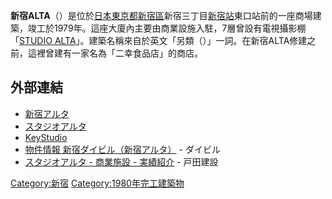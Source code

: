 {{Infobox building
| name                = 新宿ALTA
| native_name         = 新宿ダイビル（新宿アルタ館）
| native_name_lang    =  ja
| former_names        =  
| etymology           = {{lang|en|'''ALT'''ern'''A'''tive}}
| image               = File:Alta at Shinjuku.JPG
| image_size          = 300px
| image_alt           = <!-- or | alt = -->
| image_caption       = <!-- or | caption = -->
| use                 = [[店鋪|店鋪]]、[[劇場|劇場]]
| client = [[戶田建設|戶田建設]]
| structural_enginee  = 
| main_contractor     = 戶田建設
| owner = [[三越|三越]]
| manager = [[三越伊勢丹|三越伊勢丹]]、[[STUDIO_ALTA|STUDIO ALTA]]
| structural_system   = [[鋼筋水泥|鋼筋水泥]]
| grounds_area        = 1,282.87 m²
| floor_area = 11,254.82 m²
| floor_count = 8
| floor_below = 3
| inauguration_date   = 1980年
| location_country    = {{JPN}}
| address             = 〒160-0022 [[東京都|東京都]][[新宿區|新宿區]][[新宿|新宿]] 3-24-3
| coordinates         = {{coord|35|41|33.7|N|139|42|4.6|E|display=inline,title|type:landmark_region:JP-13}} 
| footnotes           = 
}}
'''新宿ALTA'''（{{jpn|j=新宿アルタ|kn=しんじゅくアルタ|rm=Shinjuku-Aruta|f=y}}）是位於[[日本|日本]][[東京都|東京都]][[新宿區|新宿區]]新宿三丁目[[新宿站|新宿站]]東口站前的一座商場建築，竣工於1979年。這座大廈內主要由商業設施入駐，7層曾設有電視攝影棚「[[STUDIO_ALTA|STUDIO ALTA]]」。建築名稱來自於英文「另類（{{lang|en|'''ALT'''ern'''A'''tive}}）」一詞。在新宿ALTA修建之前，這裡曾建有一家名為「二幸食品店」的商店。

== 外部連結 ==
{{Commonscat|Shinjuku Alta}}
* [http://www.altastyle.com/shinjuku/ 新宿アルタ] {{Wayback|url=http://www.altastyle.com/shinjuku/ |date=20190321025041 }}
* [http://www.studio-alta.co.jp/ スタジオアルタ] {{Wayback|url=http://www.studio-alta.co.jp/ |date=20200808065011 }}
* [https://www.keystudio.jp/ KeyStudio] {{Wayback|url=https://www.keystudio.jp/ |date=20200828075150 }}
* [http://www.daibiru.co.jp/office_tokyo/shinjuku/ 物件情報 新宿ダイビル（新宿アルタ）] {{Wayback|url=http://www.daibiru.co.jp/office_tokyo/shinjuku/ |date=20201223133824 }} - ダイビル
* [https://www.toda.co.jp/works/com/com_01.html スタジオアルタ - 商業施設 - 実績紹介] {{Wayback|url=https://www.toda.co.jp/works/com/com_01.html |date=20160426143709 }} - 戸田建設
[[Category:新宿|Category:新宿]]
[[Category:1980年完工建築物|Category:1980年完工建築物]]